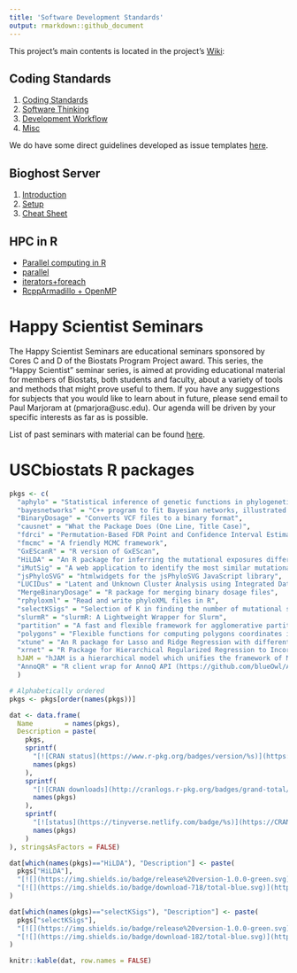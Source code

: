 ```yaml
---
title: 'Software Development Standards'
output: rmarkdown::github_document
---
```


This project's main contents is located in the project's [Wiki](https://github.com/USCbiostats/CodingStandards/wiki):

## Coding Standards

1.  [Coding Standards](../../wiki/Home#coding-standards)
2.  [Software Thinking](../../wiki/Home#software-thinking)
3.  [Development Workflow](../../wiki/Home#development-workflow)
4.  [Misc](../../wiki/Home#misc)

We do have some direct guidelines developed as issue templates [here](templates). 

## Bioghost Server

1.  [Introduction](../../wiki/Biogohst-server#introduction)
2.  [Setup](../../wiki/Biogohst-server#setup)
3.  [Cheat Sheet](../../wiki/Biogohst-server#cheat-sheet)

## HPC in R
    
*   [Parallel computing in R](../../wiki/HPC-in-R#parallel-computing-in-r)  
*   [parallel](../../wiki/HPC-in-R#parallel)
*   [iterators+foreach](../../wiki/HPC-in-R#foreach)
*   [RcppArmadillo + OpenMP](../../wiki/HPC-in-R#rcpparmadillo-and-openmp)

# Happy Scientist Seminars

The Happy Scientist Seminars are educational seminars sponsored by Cores C and D of the Biostats Program Project award. This series, the "Happy Scientist" seminar series, is aimed at providing educational material for members of Biostats, both students and faculty, about a variety of tools and methods that might prove useful to them. If you have any suggestions for subjects that you would like to learn about in future, please send email to Paul Marjoram at (pmarjora@usc.edu). Our agenda will be driven by your specific interests as far as is possible. 

List of past seminars with material can be found [here](/happy_scientist/).

# USCbiostats R packages

```r
pkgs <- c(
  "aphylo" = "Statistical inference of genetic functions in phylogenetic trees",
  "bayesnetworks" = "C++ program to fit Bayesian networks, illustrated with simulated data",
  "BinaryDosage" = "Converts VCF files to a binary format",
  "causnet" = "What the Package Does (One Line, Title Case)",
  "fdrci" = "Permutation-Based FDR Point and Confidence Interval Estimation",
  "fmcmc" = "A friendly MCMC framework",
  "GxEScanR" = "R version of GxEScan",
  "HiLDA" = "An R package for inferring the mutational exposures difference between groups",
  "iMutSig" = "A web application to identify the most similar mutational signature using shiny",
  "jsPhyloSVG" = "htmlwidgets for the jsPhyloSVG JavaScript library",
  "LUCIDus" = "Latent and Unknown Cluster Analysis using Integrated Data",
  "MergeBinaryDosage" = "R package for merging binary dosage files",
  "rphyloxml" = "Read and write phyloXML files in R",
  "selectKSigs" = "Selection of K in finding the number of mutational signatures",
  "slurmR" = "slurmR: A Lightweight Wrapper for Slurm",
  "partition" = "A fast and flexible framework for agglomerative partitioning in R ",
  "polygons" = "Flexible functions for computing polygons coordinates in R ",
  "xtune" = "An R package for Lasso and Ridge Regression with differential penalization based on prior knowledge ",
  "xrnet" = "R Package for Hierarchical Regularized Regression to Incorporate External Data",
  hJAM = "hJAM is a hierarchical model which unifies the framework of Mendelian Randomization and Transcriptome-wide association studies.",
  "AnnoQR" = "R client wrap for AnnoQ API (https://github.com/blueOwl/AnnoQR)"
  )

# Alphabetically ordered
pkgs <- pkgs[order(names(pkgs))]

dat <- data.frame(
  Name        = names(pkgs),
  Description = paste(
    pkgs,
    sprintf(
      "[![CRAN status](https://www.r-pkg.org/badges/version/%s)](https://CRAN.R-project.org/package=%1$s)",
      names(pkgs)
    ),
    sprintf(
      "[![CRAN downloads](http://cranlogs.r-pkg.org/badges/grand-total/%s)](https://cran.r-project.org/package=%1$s)",
      names(pkgs)
    ),
    sprintf(
      "[![status](https://tinyverse.netlify.com/badge/%s)](https://CRAN.R-project.org/package=%1$s)",
      names(pkgs)
    )
), stringsAsFactors = FALSE)

dat[which(names(pkgs)=="HiLDA"), "Description"] <- paste(
  pkgs["HiLDA"],
  "[![](https://img.shields.io/badge/release%20version-1.0.0-green.svg)](https://www.bioconductor.org/packages/HiLDA)",
  "[![](https://img.shields.io/badge/download-718/total-blue.svg)](https://bioconductor.org/packages/stats/bioc/HiLDA)"
)

dat[which(names(pkgs)=="selectKSigs"), "Description"] <- paste(
  pkgs["selectKSigs"],
  "[![](https://img.shields.io/badge/release%20version-1.0.0-green.svg)](https://www.bioconductor.org/packages/selectKSigs)",
  "[![](https://img.shields.io/badge/download-182/total-blue.svg)](https://bioconductor.org/packages/stats/bioc/selectKSigs)"
)

knitr::kable(dat, row.names = FALSE)
```
